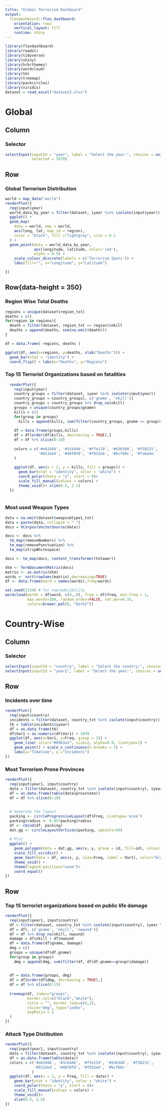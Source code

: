```yaml
---
title: "Global Terrorism Dashboard"
output: 
  flexdashboard::flex_dashboard:
    orientation: rows
    vertical_layout: fill
    runtime: shiny
---
```


```r
library(flexdashboard)
library(readxl)
library(tidyverse)
library(shiny)
library(hrbrthemes)
library(wordcloud)
library(tm)
library(treemap)
library(packcircles)
library(viridis)
dataset = read_excel("dataset2.xlsx")
```

Global
===

Column {.sidebar data-width=200}
-----------------------------------------------------------------------
### Selector
```r

selectInput(inputId = "year", label = "Select the year:", choices = unique(dataset$iyear), 
            selected = 1970)

```

Row{data-heigh=650}
-----------------------------------------------------------------------
### Global Terrorism Distribution
```r
world = map_data("world")
renderPlot({
  req(input$year)
  world_data_by_year = filter(dataset, iyear %in% isolate(input$year))
  ggplot() +
  geom_map(
    data = world, map = world,
    aes(long, lat, map_id = region),
    color = "black", fill ="lightgrey", size = 0.1
  ) +
  geom_point(data = world_data_by_year,
             aes(longitude, latitude, color='red'),
             alpha = 0.5) +
    scale_colour_discrete(labels = c('Terrorism Spots')) +
    labs(fill="", x="Longitude", y="Latitude")

})
```


Row{data-height = 350}
-----------------------------------------------------------------------
### Region Wise Total Deaths

```r
regions = unique(dataset$region_txt)
deaths = c()
for(region in regions){
  death = filter(dataset, region_txt == region)$nkill
  deaths = append(deaths, sum(na.omit(death)))
}

df = data.frame( regions, deaths )

ggplot(df, aes(x=regions, y=deaths, xlab("Deaths"))) + 
  geom_bar(stat = "identity") +
  coord_flip() + labs(x="Deaths", y="Regions")


```

### Top 15 Terrorist Organizations based on fatalities

```r
  renderPlot({
    req(input$year)
    country_groups = filter(dataset, iyear %in% isolate(input$year))
    country_groups = country_groups[, c('gname', 'nkill')]
    country_groups = country_groups %>% drop_na(nkill)
    groups = unique(country_groups$gname)
    kills = c()
    for(group in groups)
      kills = append(kills, sum(filter(country_groups, gname == group)$nkill))
    
    df = data.frame(groups,kills)
    df = df[order(df$kills, decreasing = TRUE),]
    df = df %>% slice(0:10)
    
    colors = c('#e6194b', '#3cb44b', '#ffe119', '#4363d8', '#f58231', 
               '#911eb4', '#46f0f0', '#f032e6', '#bcf60c', '#fabebe'
    )
    
    ggplot(df, aes(x = 2, y = kills, fill = groups)) +
      geom_bar(stat = "identity", color = "white") +
      coord_polar(theta = "y", start = 0)+
      scale_fill_manual(values = colors) +
      theme_void()+ xlim(0.5, 2.5) 
  })
  
```

### Most used Weapon Types

```r
data = na.omit(dataset$weapsubtype1_txt)
data = paste(data, collapse = " ")
docs = VCorpus(VectorSource(data))

docs <- docs %>%
  tm_map(removeNumbers) %>%
  tm_map(removePunctuation) %>%
  tm_map(stripWhitespace)

docs <- tm_map(docs, content_transformer(tolower))

dtm <- TermDocumentMatrix(docs) 
matrix <- as.matrix(dtm) 
words <- sort(rowSums(matrix),decreasing=TRUE) 
df <- data.frame(word = names(words),freq=words)

set.seed(1234) # for reproducibility 
wordcloud(words = df$word, c(4,.8), freq = df$freq, min.freq = 1,    
          max.words=200, random.order=FALSE, rot.per=0.35,  
          colors=brewer.pal(8, "Dark2"))
```

Country-Wise
===

Column {.sidebar data-width=200}
-----------------------------------------------------------------------
### Selector
```r

selectInput(inputId = "country", label = "Select the country:", choices = unique(dataset$country_txt), selected = "India")
selectInput(inputId = "year1", label = "Select the year:", choices = unique(dataset$iyear), selected = 2000)
```

Row {data-height=500}
-----------------------------------------------------------------------
### Incidents over time
```r
renderPlot({
  req(input$country)
  incidents = filter(dataset, country_txt %in% isolate(input$country))
  tb = table(incidents$iyear)
  df = as.data.frame(tb) 
  df$Var1 = as.numeric(df$Var1) + 1970
  ggplot(df, aes(x=Var1, y=Freq, group = 1)) +
    geom_line( color="#69b3a2", size=2, alpha=0.9, linetype=1) +
    geom_point() + scale_x_continuous(n.breaks = 5) +
    labs(x="Timeline", y ="Incidents")
})

```

### Most Terrorism Prone Provinces
```r
renderPlot({
  req(input$year1, input$country)
  data = filter(dataset, country_txt %in% isolate(input$country), iyear %in% isolate(input$year1))
  df = as.data.frame(table(data$provstate))
  df = df %>% slice(0:10)
  
  
  # Generate the layout
  packing <- circleProgressiveLayout(df$Freq, sizetype='area')
  packing$radius <- 0.95*packing$radius
  df <- cbind(df, packing)
  dat.gg <- circleLayoutVertices(packing, npoints=50)
  
  # Plot 
  ggplot() + 
    geom_polygon(data = dat.gg, aes(x, y, group = id, fill=id), colour = "black", alpha = 0.6) +
    scale_fill_viridis() +
    geom_text(data = df, aes(x, y, size=Freq, label = Var1), color="black") +
    theme_void() + 
    theme(legend.position="none")+ 
    coord_equal()
})

```

Row {data-height=500}
-----------------------------------------------------------------------
### Top 15 terrorist organizations based on public life damage
```r
renderPlot({
  req(input$year1, input$country)
  df = filter(dataset, country_txt %in% isolate(input$country), iyear %in% isolate(input$year1))
  df = df[, c('gname', 'nkill', 'nwound')]
  df = df %>% drop_na(nkill, nwound)
  damage = df$nkill + df$nwound
  df = data.frame(df$gname, damage)
  dmg = c()
  groups = unique(df$df.gname)
  for(group in groups)
    dmg = append(dmg, sum(filter(df, df$df.gname==group)$damage))
  
  
  df = data.frame(groups, dmg)
  df = df[order(df$dmg, decreasing = TRUE),]
  df = df %>% slice(0:15)
  
  treemap(df, index="groups",
          border.col=c("black","white"),
          title = "", border.lwds=c(4,2),   
          vSize="dmg", type="index",
          aspRatio = 2
  )
})

```

### Attack Type Distibution
```r
renderPlot({
  req(input$year1, input$country)
  data = filter(dataset, country_txt %in% isolate(input$country), iyear %in% isolate(input$year1))$attacktype1_txt
  df = as.data.frame(table(data))
  colors = c('#e6194b', '#3cb44b', '#ffe119', '#4363d8', '#f58231', 
             '#911eb4', '#46f0f0', '#f032e6', '#bcf60c'
            )
  ggplot(df, aes(x = 2, y = Freq, fill = data)) +
    geom_bar(stat = "identity", color = "white") +
    coord_polar(theta = "y", start = 0)+
    scale_fill_manual(values = colors) +
    theme_void()+
    xlim(0.5, 2.5)  
})

```
